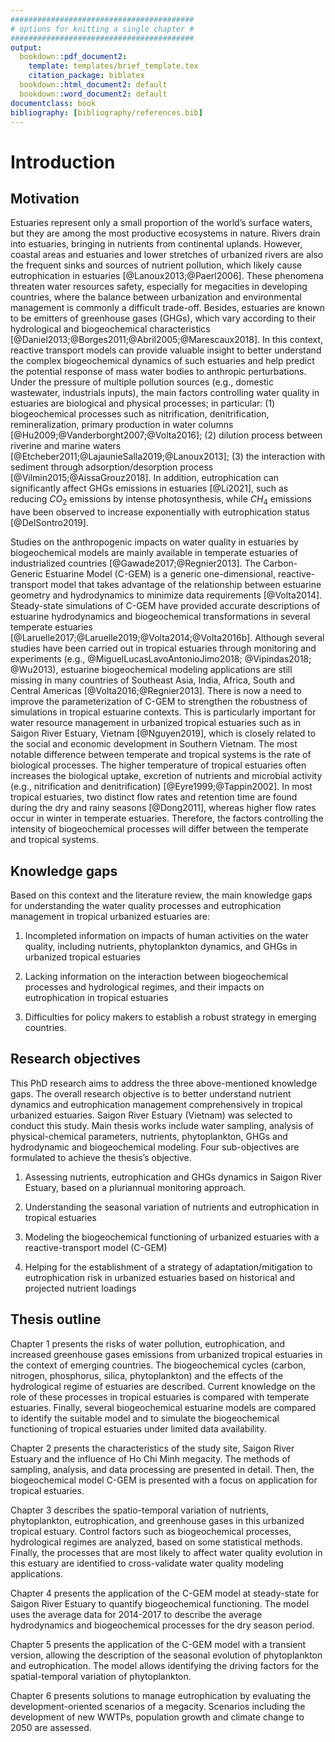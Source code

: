 ```yaml
---
#########################################
# options for knitting a single chapter #
#########################################
output:
  bookdown::pdf_document2:
    template: templates/brief_template.tex
    citation_package: biblatex
  bookdown::html_document2: default
  bookdown::word_document2: default
documentclass: book
bibliography: [bibliography/references.bib]
---
```


# Introduction {.unnumbered}

```{=tex}
\adjustmtc
\markboth{Introduction}{}
```
<!-- For PDF output, include these two LaTeX commands after unnumbered chapter headings, otherwise the mini table of contents and the running header will show the previous chapter -->

## Motivation  {.unnumbered}


Estuaries represent only a small proportion of the world's surface waters, but they are among the most productive ecosystems in nature. Rivers drain into estuaries, bringing in nutrients from continental uplands. However, coastal areas and estuaries and lower stretches of urbanized rivers are also the frequent sinks and sources of nutrient pollution, which likely cause eutrophication in estuaries [@Lanoux2013;@Paerl2006]. These phenomena threaten water resources safety, especially for megacities in developing countries, where the balance between urbanization and environmental management is commonly a difficult trade-off. Besides, estuaries are known to be emitters of greenhouse gases (GHGs), which vary according to their hydrological and biogeochemical characteristics [@Daniel2013;@Borges2011;@Abril2005;@Marescaux2018]. In this context, reactive transport models can provide valuable insight to better understand the complex biogeochemical dynamics of such estuaries and help predict the potential response of mass water bodies to anthropic perturbations. Under the pressure of multiple pollution sources (e.g., domestic wastewater, industrials inputs), the main factors controlling water quality in estuaries are biological and physical processes; in particular: (1) biogeochemical processes such as nitrification, denitrification, remineralization, primary production in water columns [@Hu2009;@Vanderborght2007;@Volta2016]; (2) dilution process between riverine and marine waters [@Etcheber2011;@LajaunieSalla2019;@Lanoux2013]; (3) the interaction with sediment through adsorption/desorption process [@Vilmin2015;@AissaGrouz2018]. In addition, eutrophication can significantly affect GHGs emissions in estuaries [@Li2021], such as reducing $CO_2$ emissions by intense photosynthesis, while $CH_4$ emissions have been observed to increase exponentially with eutrophication status [@DelSontro2019].

Studies on the anthropogenic impacts on water quality in estuaries by biogeochemical models are mainly available in temperate estuaries of industrialized countries [@Gawade2017;@Regnier2013]. The Carbon-Generic Estuarine Model (C-GEM) is a generic one-dimensional, reactive-transport model that takes advantage of the relationship between estuarine geometry and hydrodynamics to minimize data requirements [@Volta2014]. Steady-state simulations of C-GEM have provided accurate descriptions of estuarine hydrodynamics and biogeochemical transformations in several temperate estuaries [@Laruelle2017;@Laruelle2019;@Volta2014;@Volta2016b]. Although several studies have been carried out in tropical estuaries through monitoring and experiments (e.g., @MiguelLucasLavoAntonioJimo2018; @Vipindas2018; @Wu2013), estuarine biogeochemical modeling applications are still missing in many countries of Southeast Asia, India, Africa, South and Central Americas [@Volta2016;@Regnier2013]. There is now a need to improve the parameterization of C-GEM to strengthen the robustness of simulations in tropical estuarine contexts. This is particularly important for water resource management in urbanized tropical estuaries such as in Saigon River Estuary, Vietnam [@Nguyen2019], which is closely related to the social and economic development in Southern Vietnam. The most notable difference between temperate and tropical systems is the rate of biological processes. The higher temperature of tropical estuaries often increases the biological uptake, excretion of nutrients and microbial activity (e.g., nitrification and denitrification) [@Eyre1999;@Tappin2002]. In most tropical estuaries, two distinct flow rates and retention time are found during the dry and rainy seasons [@Dong2011], whereas higher flow rates occur in winter in temperate estuaries. Therefore, the factors controlling the intensity of biogeochemical processes will differ between the temperate and tropical systems.

## Knowledge gaps  {.unnumbered}

Based on this context and the literature review, the main knowledge gaps for understanding the water quality processes and eutrophication management in tropical urbanized estuaries are:

1.  Incompleted information on impacts of human activities on the water quality, including nutrients, phytoplankton dynamics, and GHGs in urbanized tropical estuaries

2.  Lacking information on the interaction between biogeochemical processes and hydrological regimes, and their impacts on eutrophication in tropical estuaries

3.  Difficulties for policy makers to establish a robust strategy in emerging countries.

## Research objectives  {.unnumbered}

This PhD research aims to address the three above-mentioned knowledge gaps. The overall research objective is to better understand nutrient dynamics and eutrophication management comprehensively in tropical urbanized estuaries. Saigon River Estuary (Vietnam) was selected to conduct this study. Main thesis works include water sampling, analysis of physical-chemical parameters, nutrients, phytoplankton, GHGs and hydrodynamic and biogeochemical modeling. Four sub-objectives are formulated to achieve the thesis's objective.

1.  Assessing nutrients, eutrophication and GHGs dynamics in Saigon River Estuary, based on a pluriannual monitoring approach.

2.  Understanding the seasonal variation of nutrients and eutrophication in tropical estuaries

3.  Modeling the biogeochemical functioning of urbanized estuaries with a reactive-transport model (C-GEM)

4.  Helping for the establishment of a strategy of adaptation/mitigation to eutrophication risk in urbanized estuaries based on historical and projected nutrient loadings

## Thesis outline  {.unnumbered}

Chapter 1 presents the risks of water pollution, eutrophication, and increased greenhouse gases emissions from urbanized tropical estuaries in the context of emerging countries. The biogeochemical cycles (carbon, nitrogen, phosphorus, silica, phytoplankton) and the effects of the hydrological regime of estuaries are described. Current knowledge on the role of these processes in tropical estuaries is compared with temperate estuaries. Finally, several biogeochemical estuarine models are compared to identify the suitable model and to simulate the biogeochemical functioning of tropical estuaries under limited data availability.

Chapter 2 presents the characteristics of the study site, Saigon River Estuary and the influence of Ho Chi Minh megacity. The methods of sampling, analysis, and data processing are presented in detail. Then, the biogeochemical model C-GEM is presented with a focus on application for tropical estuaries.

Chapter 3 describes the spatio-temporal variation of nutrients, phytoplankton, eutrophication, and greenhouse gases in this urbanized tropical estuary. Control factors such as biogeochemical processes, hydrological regimes are analyzed, based on some statistical methods. Finally, the processes that are most likely to affect water quality evolution in this estuary are identified to cross-validate water quality modeling applications.

Chapter 4 presents the application of the C-GEM model at steady-state for Saigon River Estuary to quantify biogeochemical functioning. The model uses the average data for 2014-2017 to describe the average hydrodynamics and biogeochemical processes for the dry season period.

Chapter 5 presents the application of the C-GEM model with a transient version, allowing the description of the seasonal evolution of phytoplankton and eutrophication. The model allows identifying the driving factors for the spatial-temporal variation of phytoplankton.

Chapter 6 presents solutions to manage eutrophication by evaluating the development-oriented scenarios of a megacity. Scenarios including the development of new WWTPs, population growth and climate change to 2050 are assessed.
